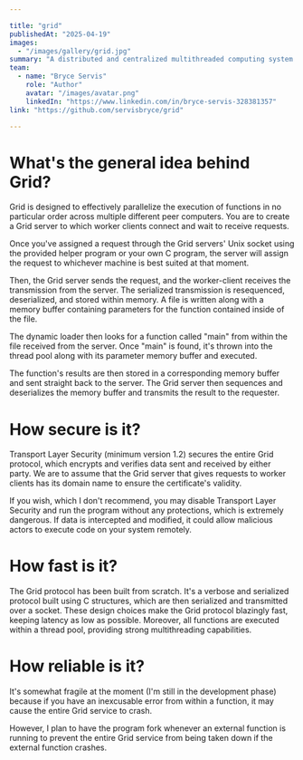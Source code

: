 ```yaml
---

title: "grid"
publishedAt: "2025-04-19"
images:
  - "/images/gallery/grid.jpg"
summary: "A distributed and centralized multithreaded computing system."
team:
  - name: "Bryce Servis"
    role: "Author"
    avatar: "/images/avatar.png"
    linkedIn: "https://www.linkedin.com/in/bryce-servis-328381357"
link: "https://github.com/servisbryce/grid"

---
```


# What's the general idea behind Grid?
Grid is designed to effectively parallelize the execution of functions in no particular order across multiple different peer computers. You are to create a Grid server to which worker clients connect and wait to receive requests.

Once you've assigned a request through the Grid servers' Unix socket using the provided helper program or your own C program, the server will assign the request to whichever machine is best suited at that moment.

Then, the Grid server sends the request, and the worker-client receives the transmission from the server. The serialized transmission is resequenced, deserialized, and stored within memory. A file is written along with a memory buffer containing parameters for the function contained inside of the file.

The dynamic loader then looks for a function called "main" from within the file received from the server. Once "main" is found, it's thrown into the thread pool along with its parameter memory buffer and executed.

The function's results are then stored in a corresponding memory buffer and sent straight back to the server. The Grid server then sequences and deserializes the memory buffer and transmits the result to the requester.

# How secure is it?
Transport Layer Security (minimum version 1.2) secures the entire Grid protocol, which encrypts and verifies data sent and received by either party. We are to assume that the Grid server that gives requests to worker clients has its domain name to ensure the certificate's validity.

If you wish, which I don't recommend, you may disable Transport Layer Security and run the program without any protections, which is extremely dangerous. If data is intercepted and modified, it could allow malicious actors to execute code on your system remotely.

# How fast is it?
The Grid protocol has been built from scratch. It's a verbose and serialized protocol built using C structures, which are then serialized and transmitted over a socket. These design choices make the Grid protocol blazingly fast, keeping latency as low as possible. Moreover, all functions are executed within a thread pool, providing strong multithreading capabilities.

# How reliable is it?
It's somewhat fragile at the moment (I'm still in the development phase) because if you have an inexcusable error from within a function, it may cause the entire Grid service to crash.

However, I plan to have the program fork whenever an external function is running to prevent the entire Grid service from being taken down if the external function crashes.